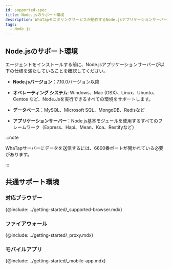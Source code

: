 ```yaml
---
id: supported-spec
title: Node.jsのサポート環境
description: WhaTapモニタリングサービスが動作するNode.jsアプリケーションサーバーの基本仕様について説明します。
tags:
  - Node.js
---
```


## Node.jsのサポート環境

エージェントをインストールする前に、Node.jsアプリケーションサーバーが以下の仕様を満たしていることを確認してください。

-   **Node.jsバージョン**：7.10.0バージョン以降

-   **オペレーティング システム**: Windows、Mac (OSX)、Linux、Ubuntu、Centos など、Node.Jsを実行できるすべての環境をサポートします。

-   **データベース**：MySQL、Microsoft SQL、MongoDB、Redisなど

-   **アプリケーションサーバー**：Node.js基本モジュールを使用するすべてのフレームワーク（Express、Hapi、Mean、Koa、Restifyなど）

:::note

WhaTapサーバーにデータを送信するには、6600番ポートが開かれている必要があります。

:::

## 共通サポート環境

### 対応ブラウザー

{@include: ../getting-started/_supported-browser.mdx}  

### ファイアウォール

{@include: ../getting-started/_proxy.mdx}  

### モバイルアプリ

{@include: ../getting-started/_mobile-app.mdx} 
